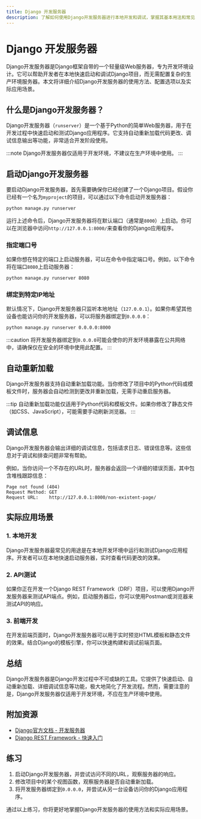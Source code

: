 ```yaml
---
title: Django 开发服务器
description: 了解如何使用Django开发服务器进行本地开发和调试，掌握其基本用法和常见配置。
---
```


# Django 开发服务器

Django开发服务器是Django框架自带的一个轻量级Web服务器，专为开发环境设计。它可以帮助开发者在本地快速启动和调试Django项目，而无需配置复杂的生产环境服务器。本文将详细介绍Django开发服务器的使用方法、配置选项以及实际应用场景。

## 什么是Django开发服务器？

Django开发服务器（`runserver`）是一个基于Python的简单Web服务器，用于在开发过程中快速启动和测试Django应用程序。它支持自动重新加载代码更改、调试信息输出等功能，非常适合开发阶段使用。

:::note
Django开发服务器仅适用于开发环境，不建议在生产环境中使用。
:::

## 启动Django开发服务器

要启动Django开发服务器，首先需要确保你已经创建了一个Django项目。假设你已经有一个名为`myproject`的项目，可以通过以下命令启动开发服务器：

```bash
python manage.py runserver
```

运行上述命令后，Django开发服务器将在默认端口（通常是`8000`）上启动。你可以在浏览器中访问`http://127.0.0.1:8000/`来查看你的Django应用程序。

### 指定端口号

如果你想在特定的端口上启动服务器，可以在命令中指定端口号。例如，以下命令将在端口`8080`上启动服务器：

```bash
python manage.py runserver 8080
```

### 绑定到特定IP地址

默认情况下，Django开发服务器只监听本地地址（`127.0.0.1`）。如果你希望其他设备也能访问你的开发服务器，可以将服务器绑定到`0.0.0.0`：

```bash
python manage.py runserver 0.0.0.0:8000
```

:::caution
将开发服务器绑定到`0.0.0.0`可能会使你的开发环境暴露在公共网络中，请确保仅在安全的环境中使用此配置。
:::

## 自动重新加载

Django开发服务器支持自动重新加载功能。当你修改了项目中的Python代码或模板文件时，服务器会自动检测到更改并重新加载，无需手动重启服务器。

:::tip
自动重新加载功能仅适用于Python代码和模板文件。如果你修改了静态文件（如CSS、JavaScript），可能需要手动刷新浏览器。
:::

## 调试信息

Django开发服务器会输出详细的调试信息，包括请求日志、错误信息等。这些信息对于调试和排查问题非常有帮助。

例如，当你访问一个不存在的URL时，服务器会返回一个详细的错误页面，其中包含堆栈跟踪信息：

```
Page not found (404)
Request Method: GET
Request URL:    http://127.0.0.1:8000/non-existent-page/
```

## 实际应用场景

### 1. 本地开发

Django开发服务器最常见的用途是在本地开发环境中运行和测试Django应用程序。开发者可以在本地快速启动服务器，实时查看代码更改的效果。

### 2. API测试

如果你正在开发一个Django REST Framework（DRF）项目，可以使用Django开发服务器来测试API端点。例如，启动服务器后，你可以使用Postman或浏览器来测试API的响应。

### 3. 前端开发

在开发前端页面时，Django开发服务器可以用于实时预览HTML模板和静态文件的效果。结合Django的模板引擎，你可以快速构建和调试前端页面。

## 总结

Django开发服务器是Django开发过程中不可或缺的工具。它提供了快速启动、自动重新加载、详细调试信息等功能，极大地简化了开发流程。然而，需要注意的是，Django开发服务器仅适用于开发环境，不应在生产环境中使用。

## 附加资源

- [Django官方文档 - 开发服务器](https://docs.djangoproject.com/en/stable/ref/django-admin/#runserver)
- [Django REST Framework - 快速入门](https://www.django-rest-framework.org/tutorial/quickstart/)

## 练习

1. 启动Django开发服务器，并尝试访问不同的URL，观察服务器的响应。
2. 修改项目中的某个视图函数，观察服务器是否自动重新加载。
3. 将开发服务器绑定到`0.0.0.0`，并尝试从另一台设备访问你的Django应用程序。

通过以上练习，你将更好地掌握Django开发服务器的使用方法和实际应用场景。